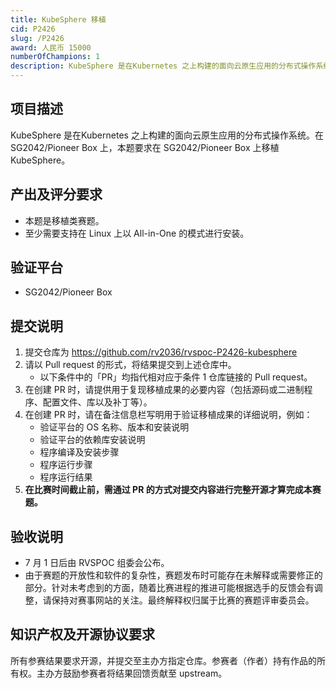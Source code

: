 ```yaml
---
title: KubeSphere 移植
cid: P2426
slug: /P2426
award: 人民币 15000
numberOfChampions: 1
description: KubeSphere 是在Kubernetes 之上构建的面向云原生应用的分布式操作系统。在 SG2042/Pioneer Box 上，本题要求在 SG2042/Pioneer Box 上移植 KubeSphere。
---
```



<ChallengesMetaInDoc />


<ChallengeRegistration />

## 项目描述

KubeSphere 是在Kubernetes 之上构建的面向云原生应用的分布式操作系统。在 SG2042/Pioneer Box 上，本题要求在 SG2042/Pioneer Box 上移植 KubeSphere。

## 产出及评分要求

- 本题是移植类赛题。
- 至少需要支持在 Linux 上以 All-in-One 的模式进行安装。

## 验证平台

- SG2042/Pioneer Box

## 提交说明

1. 提交仓库为 https://github.com/rv2036/rvspoc-P2426-kubesphere
2. 请以 Pull request 的形式，将结果提交到上述仓库中。
   - 以下条件中的「PR」均指代相对应于条件 1 仓库链接的 Pull request。
3. 在创建 PR 时，请提供用于复现移植成果的必要内容（包括源码或二进制程序、配置文件、库以及补丁等）。
4. 在创建 PR 时，请在备注信息栏写明用于验证移植成果的详细说明，例如：
   - 验证平台的 OS 名称、版本和安装说明
   - 验证平台的依赖库安装说明
   - 程序编译及安装步骤
   - 程序运行步骤
   - 程序运行结果
5. **在比赛时间截止前，需通过 PR 的方式对提交内容进行完整开源才算完成本赛题。**

## 验收说明

- 7 月 1 日后由 RVSPOC 组委会公布。
- 由于赛题的开放性和软件的复杂性，赛题发布时可能存在未解释或需要修正的部分。针对未考虑到的方面，随着比赛进程的推进可能根据选手的反馈会有调整，请保持对赛事网站的关注。最终解释权归属于比赛的赛题评审委员会。

## 知识产权及开源协议要求

所有参赛结果要求开源，并提交至主办方指定仓库。参赛者（作者）持有作品的所有权。主办方鼓励参赛者将结果回馈贡献至 upstream。
